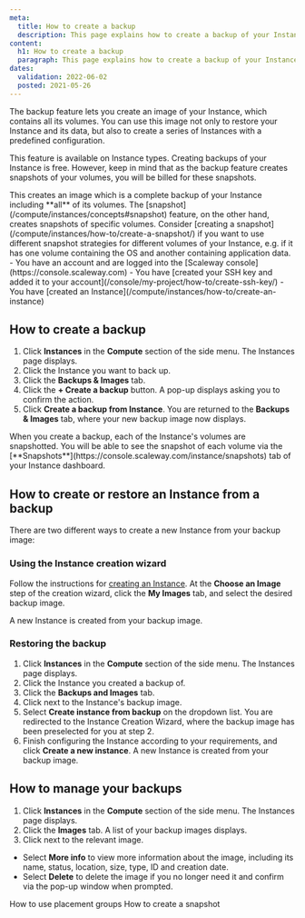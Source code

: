 ```yaml
---
meta:
  title: How to create a backup
  description: This page explains how to create a backup of your Instance
content:
  h1: How to create a backup
  paragraph: This page explains how to create a backup of your Instance
dates:
  validation: 2022-06-02
  posted: 2021-05-26 
---
```


The backup feature lets you create an image of your Instance, which contains all its volumes. You can use this image not only to restore your Instance and its data, but also to create a series of Instances with a predefined configuration. 

This feature is available on Instance types. Creating backups of your Instance is free. However, keep in mind that as the backup feature creates snapshots of your volumes, you will be billed for these snapshots.

<Message type="note">
  This creates an image which is a complete backup of your Instance including **all** of its volumes. The [snapshot](/compute/instances/concepts#snapshot) feature, on the other hand, creates snapshots of specific volumes. Consider [creating a snapshot](/compute/instances/how-to/create-a-snapshot/) if you want to use different snapshot strategies for different volumes of your Instance, e.g. if it has one volume containing the OS and another containing application data. 
</Message>

<Message type="requirement">
  - You have an account and are logged into the [Scaleway console](https://console.scaleway.com)
  - You have [created your SSH key and added it to your account](/console/my-project/how-to/create-ssh-key/)
  - You have [created an Instance](/compute/instances/how-to/create-an-instance)
</Message>

## How to create a backup

1. Click **Instances** in the **Compute** section of the side menu. The Instances page displays.
2. Click the Instance you want to back up.
3. Click the **Backups & Images** tab.
    <Lightbox src="scaleway-create-backup.webp" alt="" />
4. Click the **+ Create a backup** button. A pop-up displays asking you to confirm the action.
5. Click **Create a backup from Instance**.
You are returned to the **Backups & Images** tab, where your new backup image now displays.

<Message type="note">
  When you create a backup, each of the Instance's volumes are snapshotted. You will be able to see the snapshot of each volume via the [**Snapshots**](https://console.scaleway.com/instance/snapshots) tab of your Instance dashboard.
</Message>


## How to create or restore an Instance from a backup

There are two different ways to create a new Instance from your backup image:

### Using the Instance creation wizard

Follow the instructions for [creating an Instance](/compute/instances/how-to/create-an-instance). At the **Choose an Image** step of the creation wizard, click the **My Images** tab, and select the desired backup image.

<Lightbox src="scaleway-create-from-backup.webp" alt="" />

A new Instance is created from your backup image.


### Restoring the backup

1. Click **Instances** in the **Compute** section of the side menu. The Instances page displays.
2. Click the Instance you created a backup of.
3. Click the **Backups and Images** tab.
4. Click <Icon name="more" /> next to the Instance's backup image.
    <Lightbox src="scaleway-backup-create-from-tab.webp" alt="" />
5. Select **Create instance from backup** on the dropdown list. You are redirected to the Instance Creation Wizard, where the backup image has been preselected for you at step 2.
6. Finish configuring the Instance according to your requirements, and click **Create a new instance**.
A new Instance is created from your backup image.

## How to manage your backups

1. Click **Instances** in the **Compute** section of the side menu. The Instances page displays.
2. Click the **Images** tab. A list of your backup images displays.
3. Click <Icon name="more" /> next to the relevant image.
  - Select **More info** to view more information about the image, including its name, status, location, size, type, ID and creation date.
  - Select **Delete** to delete the image if you no longer need it and confirm via the pop-up window when prompted.



<Navigation title="See Also">
  <PreviousButton to="/compute/instances/how-to/use-placement-groups/">How to use placement groups</PreviousButton>
  <NextButton to="/compute/instances/how-to/create-a-snapshot/">How to create a snapshot</NextButton>
</Navigation>
